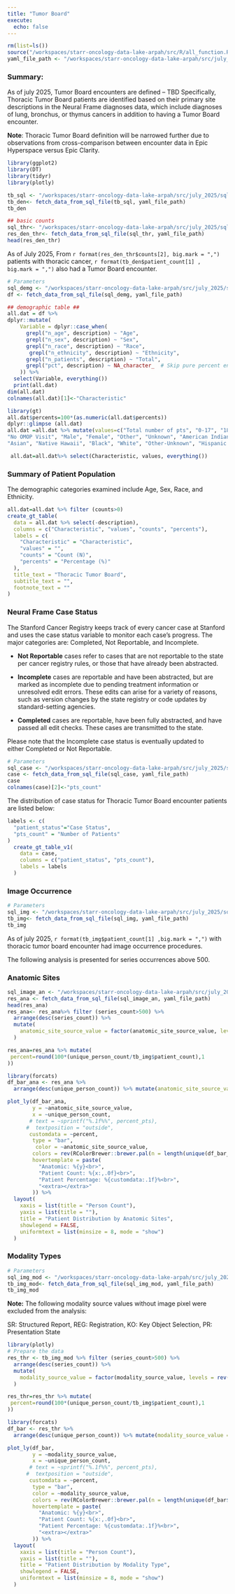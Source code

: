 ```yaml
---
title: "Tumor Board"
execute:
  echo: false
---
```

```r
rm(list=ls())
source("/workspaces/starr-oncology-data-lake-arpah/src/R/all_function.R", encoding = "UTF-8")
yaml_file_path <- "/workspaces/starr-oncology-data-lake-arpah/src/july_2025/sql_params.yml"
```


### Summary:
As of july 2025, Tumor Board encounters are defined -- TBD
Specifically, Thoracic Tumor Board patients are identified based on their primary site descriptions in the Neural Frame diagnoses data, which include diagnoses of lung, bronchus, or thymus cancers in addition to having a Tumor Board encounter. 

**Note**: Thoracic Tumor Board definition will be narrowed further due to observations from cross-comparison between encounter data in Epic Hyperspace versus Epic Clarity. 


```r
library(ggplot2)
library(DT)
library(tidyr)
library(plotly)

tb_sql <- "/workspaces/starr-oncology-data-lake-arpah/src/july_2025/sql/tumor_board/tumor_board_thoracic_person_metrics.sql"
tb_den<- fetch_data_from_sql_file(tb_sql, yaml_file_path)
tb_den
```

```r
## basic counts 
sql_thr<- "/workspaces/starr-oncology-data-lake-arpah/src/july_2025/sql/image_occ_thoracic/image_occ_person_thr.sql"
res_den_thr<- fetch_data_from_sql_file(sql_thr, yaml_file_path)
head(res_den_thr)
```

As of July 2025, From `r format(res_den_thr$counts[2], big.mark = ",")` patients with thoracic cancer, `r format(tb_den$patient_count[1] , big.mark = ",")` also had a Tumor Board encounter. 

```r
# Parameters
sql_demg <- "/workspaces/starr-oncology-data-lake-arpah/src/july_2025/sql/tumor_board/tumor_board_thoracic_demographic_all.sql"
df <- fetch_data_from_sql_file(sql_demg, yaml_file_path)
```

```r
## demographic table ##
all.dat = df %>%
dplyr::mutate(
    Variable = dplyr::case_when(
      grepl("n_age", description) ~ "Age",
      grepl("n_sex", description) ~ "Sex",
      grepl("n_race", description) ~ "Race",
       grepl("n_ethnicity", description) ~ "Ethnicity",
      grepl("n_patients", description) ~ "Total",
      grepl("pct", description) ~ NA_character_  # Skip pure percent entries for the type
    )) %>%
  select(Variable, everything())
  print(all.dat)
dim(all.dat)
colnames(all.dat)[1]<-"Characteristic"
```


```r
library(gt)
all.dat$percents=100*(as.numeric(all.dat$percents))
dplyr::glimpse (all.dat)
all.dat =all.dat %>% mutate(values=c("Total number of pts", "0-17", "18-44", "45-64", "65+",
"No OMOP Visit", "Male", "Female", "Other", "Unknown", "American Indian-Alaska Native",
"Asian", "Native Hawaii", "Black", "White", "Other-Unknown", "Hispanic Latino ", "NOT Hispanic Latino", "Other-Missing" ))

 all.dat=all.dat%>% select(Characteristic, values, everything())
```

### Summary of Patient Population

The demographic categories examined include Age, Sex, Race, and Ethnicity.

```r
all.dat=all.dat %>% filter (counts>0)
create_gt_table(
  data = all.dat %>% select(-description),
  columns = c("Characteristic", "values", "counts", "percents"),
  labels = c(
    "Characteristic" = "Characteristic",
    "values" = "",
    "counts" = "Count (N)",
    "percents" = "Percentage (%)"
  ),
  title_text = "Thoracic Tumor Board",
  subtitle_text = "",
  footnote_text = ""
)
```

### Neural Frame Case Status 
The Stanford Cancer Registry keeps track of every cancer case at Stanford and uses the case status variable to monitor each case’s progress. The major categories are: Completed, Not Reportable, and Incomplete.

- **Not Reportable** cases refer to cases that are not reportable to the state per cancer registry rules, or those that have already been abstracted.

- **Incomplete** cases are reportable and have been abstracted, but are marked as incomplete due to pending treatment information or unresolved edit errors. These edits can arise for a variety of reasons, such as version changes by the state registry or code updates by standard-setting agencies.

- **Completed** cases are reportable, have been fully abstracted, and have passed all edit checks. These cases are transmitted to the state.

Please note that the Incomplete case status is eventually updated to either Completed or Not Reportable.

```r
# Parameters
sql_case <- "/workspaces/starr-oncology-data-lake-arpah/src/july_2025/sql/tumor_board/tumor_board_thoracic_case_status.sql"
case <- fetch_data_from_sql_file(sql_case, yaml_file_path)
case
colnames(case)[2]<-"pts_count"
```
The distribution of case status for Thoracic Tumor Board encounter patients are listed below: 

```r
labels <- c(
  "patient_status"="Case Status",
  "pts_count" = "Number of Patients"
)
  create_gt_table_v1(
    data = case,
    columns = c("patient_status", "pts_count"),
    labels = labels
  )
```


### Image Occurrence 
```r
# Parameters
sql_img <- "/workspaces/starr-oncology-data-lake-arpah/src/july_2025/sql/tumor_board/tumor_board_thoracic_imag_occ.sql"
tb_img<- fetch_data_from_sql_file(sql_img, yaml_file_path)
tb_img
```
As of july 2025, `r format(tb_img$patient_count[1] ,big.mark = ",")` with thoracic tumor board encounter had image occurrence procedures.

::: {.panel-tabset}
The following analysis is presented for series occurrences above 500. 

### Anatomic Sites
```r
sql_image_an <- "/workspaces/starr-oncology-data-lake-arpah/src/july_2025/sql/tumor_board/tumor_board_thoracic_imag_occ_anatomic.sql"
res_ana <- fetch_data_from_sql_file(sql_image_an, yaml_file_path)
head(res_ana)
res_ana<- res_ana%>% filter (series_count>500) %>%
  arrange(desc(series_count)) %>%
  mutate(
    anatomic_site_source_value = factor(anatomic_site_source_value, levels = rev(unique(anatomic_site_source_value)))
  )

res_ana=res_ana %>% mutate(
 percent=round(100*(unique_person_count/tb_img$patient_count),1
))
```

```r

library(forcats)
df_bar_ana <- res_ana %>% 
  arrange(desc(unique_person_count)) %>% mutate(anatomic_site_source_value = forcats::fct_reorder(anatomic_site_source_value, unique_person_count))

plot_ly(df_bar_ana,
        y = ~anatomic_site_source_value,
        x = ~unique_person_count,
       # text = ~sprintf("%.1f%%", percent_pts),  
      #  textposition = "outside",  
       customdata = ~percent,
        type = "bar",
         color = ~anatomic_site_source_value,
        colors = rev(RColorBrewer::brewer.pal(n = length(unique(df_bar_ana$anatomic_site_source_value)), "Set3")),
        hovertemplate = paste(
          "Anatomic: %{y}<br>",
          "Patient Count: %{x:,.0f}<br>",
          "Patient Percentage: %{customdata:.1f}%<br>",
          "<extra></extra>"
        )) %>%
  layout(
    xaxis = list(title = "Person Count"),
    yaxis = list(title = ""),
    title = "Patient Distribution by Anatomic Sites",
    showlegend = FALSE,
    uniformtext = list(minsize = 8, mode = "show")
  )

```



### Modality Types 
```r
# Parameters
sql_img_mod <- "/workspaces/starr-oncology-data-lake-arpah/src/july_2025/sql/tumor_board/tumor_board_thoracic_imag_occ_modality.sql"
tb_img_mod<- fetch_data_from_sql_file(sql_img_mod, yaml_file_path)
tb_img_mod
```


**Note:** The following modality source values without image pixel were excluded from the analysis:

SR: Structured Report, REG: Registration, KO: Key Object Selection, PR: Presentation State


```r
library(plotly)
# Prepare the data
res_thr <- tb_img_mod %>% filter (series_count>500) %>%
  arrange(desc(series_count)) %>%
  mutate(
    modality_source_value = factor(modality_source_value, levels = rev(unique(modality_source_value)))
  )

res_thr=res_thr %>% mutate(
 percent=round(100*(unique_person_count/tb_img$patient_count),1
))
```

```r
library(forcats)
df_bar <- res_thr %>% 
  arrange(desc(unique_person_count)) %>% mutate(modality_source_value = forcats::fct_reorder(modality_source_value, unique_person_count))

plot_ly(df_bar,
        y = ~modality_source_value,
        x = ~unique_person_count,
       # text = ~sprintf("%.1f%%", percent_pts),  
      #  textposition = "outside",  
       customdata = ~percent,
        type = "bar",
        color = ~modality_source_value,
        colors = rev(RColorBrewer::brewer.pal(n = length(unique(df_bar$modality_source_value)), "Set3")),
        hovertemplate = paste(
          "Anatomic: %{y}<br>",
          "Patient Count: %{x:,.0f}<br>",
          "Patient Percentage: %{customdata:.1f}%<br>",
          "<extra></extra>"
        )) %>%
  layout(
    xaxis = list(title = "Person Count"),
    yaxis = list(title = ""),
    title = "Patient Distribution by Modality Type",
    showlegend = FALSE,
    uniformtext = list(minsize = 8, mode = "show")
  )


```

:::
